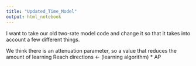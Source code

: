 ```yaml
---
title: "Updated_Time_Model"
output: html_notebook
---
```


I want to take our old two-rate model code and change it so that it takes into account a few different things.

We think there is an attenuation parameter, so a value that reduces the amount of learning
     Reach directions <- (learning algorithm) * AP



```r

```

